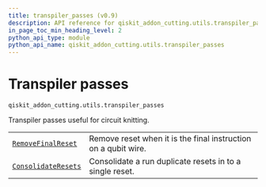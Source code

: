 ```yaml
---
title: transpiler_passes (v0.9)
description: API reference for qiskit_addon_cutting.utils.transpiler_passes in qiskit-addon-cutting v0.9
in_page_toc_min_heading_level: 2
python_api_type: module
python_api_name: qiskit_addon_cutting.utils.transpiler_passes
---
```


<span id="module-qiskit_addon_cutting.utils.transpiler_passes" />

<span id="transpiler-passes-qiskit-addon-cutting-utils-transpiler-passes" />

# Transpiler passes

`qiskit_addon_cutting.utils.transpiler_passes`

Transpiler passes useful for circuit knitting.

|                                                                                                                                    |                                                                |
| ---------------------------------------------------------------------------------------------------------------------------------- | -------------------------------------------------------------- |
| [`RemoveFinalReset`](utils-transpiler-passes-remove-final-reset "qiskit_addon_cutting.utils.transpiler_passes.RemoveFinalReset")   | Remove reset when it is the final instruction on a qubit wire. |
| [`ConsolidateResets`](utils-transpiler-passes-consolidate-resets "qiskit_addon_cutting.utils.transpiler_passes.ConsolidateResets") | Consolidate a run duplicate resets in to a single reset.       |

